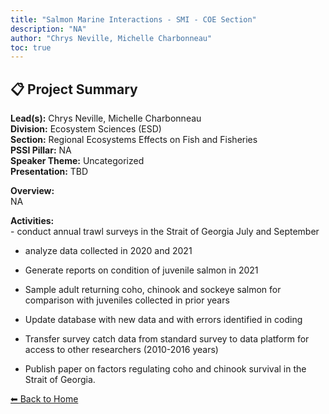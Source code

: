 ---
title: "Salmon Marine Interactions - SMI - COE Section"
description: "NA"
author: "Chrys Neville, Michelle Charbonneau"
toc: true
---

## 📋 Project Summary

**Lead(s):** Chrys Neville, Michelle Charbonneau  
**Division:** Ecosystem Sciences (ESD)  
**Section:** Regional Ecosystems Effects on Fish and Fisheries  
**PSSI Pillar:** NA  
**Speaker Theme:** Uncategorized  
**Presentation:** TBD  

**Overview:**  
NA   

**Activities:**  
- conduct annual trawl surveys in the Strait of Georgia July and September
- analyze data collected in 2020 and 2021
- Generate reports on condition of juvenile salmon in 2021
- Sample adult returning coho, chinook and sockeye salmon for comparison with juveniles collected in prior years
- Update database with new data and with errors identified in coding
- Transfer survey catch data from standard survey to data platform for access to other researchers (2010-2016 years)
- Publish paper on factors regulating coho and chinook survival in the Strait of Georgia.

[⬅ Back to Home](../index.qmd)
